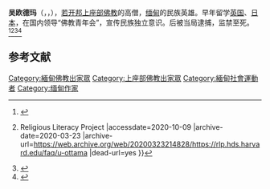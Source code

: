 '''吴欧德玛'''（{{lang-my|'''ဦးဥတ္တမ'''}}，{{lang-en|'''U Ottama'''}}，{{bd|1879年|12月28日|1939年|9月9日|catIdx=U}}），[[若开邦|若开邦]][[上座部佛教|上座部佛教]]的高僧，[[缅甸|缅甸]]的民族英雄。早年留学[[英国|英国]]、[[日本|日本]]，在国内领导“佛教青年会”，宣传民族独立意识。后被当局逮捕，监禁至死。<ref>{{Cite web |url=https://www.gnlm.com.mm/sayadaw-u-ottama/ |title=Sayadaw U Ottama - GNLM - New Light of Myanmar |accessdate=2020-10-09 |archive-date=2020-10-11 |archive-url=https://web.archive.org/web/20201011093710/https://www.gnlm.com.mm/sayadaw-u-ottama/ |dead-url=no }}</ref><ref>{{Cite web |url=https://rlp.hds.harvard.edu/faq/u-ottama |title=U Ottama {{!}} Religious Literacy Project |accessdate=2020-10-09 |archive-date=2020-03-23 |archive-url=https://web.archive.org/web/20200323214828/https://rlp.hds.harvard.edu/faq/u-ottama |dead-url=yes }}</ref><ref>{{Cite web |url=https://www.bnionline.net/en/news/national-hero-sayadaw-u-ottama-remembered-death-anniversary |title=National hero Sayadaw U Ottama remembered on the death anniversary |accessdate=2020-10-09 |archive-date=2020-01-28 |archive-url=https://web.archive.org/web/20200128041221/https://www.bnionline.net/en/news/national-hero-sayadaw-u-ottama-remembered-death-anniversary |dead-url=no }}</ref><ref>{{Cite web |url=https://www.irrawaddy.com/news/burma/burmese-independence-leader-u-ottama-remembered.html |title=Burmese Independence Leader U Ottama Remembered |accessdate=2020-10-09 |archive-date=2020-09-10 |archive-url=https://web.archive.org/web/20200910044206/https://www.irrawaddy.com/news/burma/burmese-independence-leader-u-ottama-remembered.html |dead-url=no }}</ref>

== 参考文献 ==
{{Reflist}}
[[Category:緬甸佛教出家眾|Category:緬甸佛教出家眾]]
[[Category:上座部佛教出家眾|Category:上座部佛教出家眾]]
[[Category:緬甸社會運動者|Category:緬甸社會運動者]]
[[Category:缅甸作家|Category:缅甸作家]]